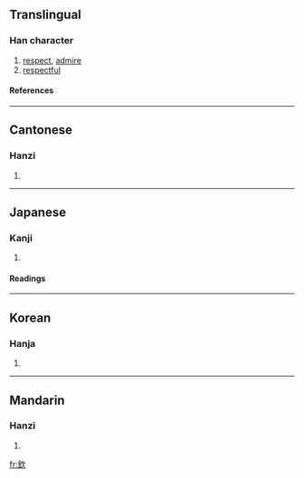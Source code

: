 {{see|钦}}

==Translingual==
===Han character===
{{Han char|rn=76|rad=欠|as=08|sn=12|four=8718<sub>2</sub>|canj=金弓人 (CNO)}}
# [[respect]], [[admire]]
# [[respectful]]
====References====
{{Han ref|kx=0568.210|dkj=16104|dj=0957.070|hdz=32143.010|uh=6B3D|ud=27453|bh=B4DC|bd=46300}}

----
==Cantonese==
===Hanzi===
{{yue-hanzi|jyut=|y=yam1}}
# {{defn|Cantonese}}

----
==Japanese==
===Kanji===
{{ja-kanji|grade=|rs=欠08}}
# {{defn|Japanese}} 
====Readings====
{{ja-readings|on=[[きん]] (kin), [[こん]] (kon)|kun=[[つつしむ]] (tsutsushimu)}}

----
==Korean==
===Hanja===
{{ko-hanja|hangeul=흠|eumhun=|rv=heum|mr=hŭm|y=hum}}
# {{defn|Korean}}

----
==Mandarin==
===Hanzi===
{{cmn-hanzi|sim=钦|pin=[[qīn]] (qin1)|wg=ch'in<sup>1</sup>}}
# {{defn|Mandarin}}

[[fr:欽]]